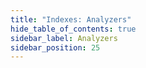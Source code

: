 ```yaml
---
title: "Indexes: Analyzers"
hide_table_of_contents: true
sidebar_label: Analyzers
sidebar_position: 25
---
```





<LanguageSwitcher supportedLanguages={supportedLanguages} />

<LanguageContent language="java">
   <UsingAnalyzersJava />
</LanguageContent>

<LanguageContent language="csharp">
   <UsingAnalyzersCsharp />
</LanguageContent>

<LanguageContent language="nodejs">
   <UsingAnalyzersNodejs />
</LanguageContent>


<!---
### Indexes
- [Boosting](../indexes/boosting)
- [Storing Data in Index](../indexes/storing-data-in-index)
- [Dynamic Fields](../indexes/using-dynamic-fields)

### Studio
- [Custom Analyzers](../studio/database/settings/custom-analyzers)
- [Create Map Index](../studio/database/indexes/create-map-index)


-->